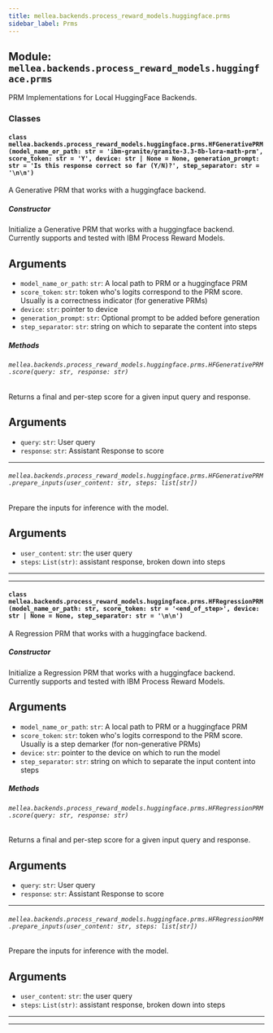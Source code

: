 ```yaml
---
title: mellea.backends.process_reward_models.huggingface.prms
sidebar_label: Prms
---
```


## Module: `mellea.backends.process_reward_models.huggingface.prms`

PRM Implementations for Local HuggingFace Backends.

### Classes

#### `class mellea.backends.process_reward_models.huggingface.prms.HFGenerativePRM(model_name_or_path: str = 'ibm-granite/granite-3.3-8b-lora-math-prm', score_token: str = 'Y', device: str | None = None, generation_prompt: str = 'Is this response correct so far (Y/N)?', step_separator: str = '\n\n')`

A Generative PRM that works with a huggingface backend.

##### Constructor

Initialize a Generative PRM that works with a huggingface backend. Currently supports and tested with IBM Process Reward Models.


## Arguments

* `model_name_or_path`: `str`: A local path to PRM or a huggingface PRM
* `score_token`: `str`: token who's logits correspond to the PRM score. Usually is a correctness indicator (for generative PRMs)
* `device`: `str`: pointer to device
* `generation_prompt`: `str`: Optional prompt to be added before generation
* `step_separator`: `str`: string on which to separate the content into steps

##### Methods

###### `mellea.backends.process_reward_models.huggingface.prms.HFGenerativePRM.score(query: str, response: str)`

Returns a final and per-step score for a given input query and response.


## Arguments

* `query`: `str`: User query
* `response`: `str`: Assistant Response to score

-----

###### `mellea.backends.process_reward_models.huggingface.prms.HFGenerativePRM.prepare_inputs(user_content: str, steps: list[str])`

Prepare the inputs for inference with the model.


## Arguments

* `user_content`: `str`: the user query
* `steps`: `List(str)`: assistant response, broken down into steps

-----

---

#### `class mellea.backends.process_reward_models.huggingface.prms.HFRegressionPRM(model_name_or_path: str, score_token: str = '<end_of_step>', device: str | None = None, step_separator: str = '\n\n')`

A Regression PRM that works with a huggingface backend.

##### Constructor

Initialize a Regression PRM that works with a huggingface backend. Currently supports and tested with IBM Process Reward Models.


## Arguments

* `model_name_or_path`: `str`: A local path to PRM or a huggingface PRM
* `score_token`: `str`: token who's logits correspond to the PRM score. Usually is a step demarker (for non-generative PRMs)
* `device`: `str`: pointer to the device on which to run the model
* `step_separator`: `str`: string on which to separate the input content into steps

##### Methods

###### `mellea.backends.process_reward_models.huggingface.prms.HFRegressionPRM.score(query: str, response: str)`

Returns a final and per-step score for a given input query and response.


## Arguments

* `query`: `str`: User query
* `response`: `str`: Assistant Response to score

-----

###### `mellea.backends.process_reward_models.huggingface.prms.HFRegressionPRM.prepare_inputs(user_content: str, steps: list[str])`

Prepare the inputs for inference with the model.


## Arguments

* `user_content`: `str`: the user query
* `steps`: `List(str)`: assistant response, broken down into steps

-----

---

